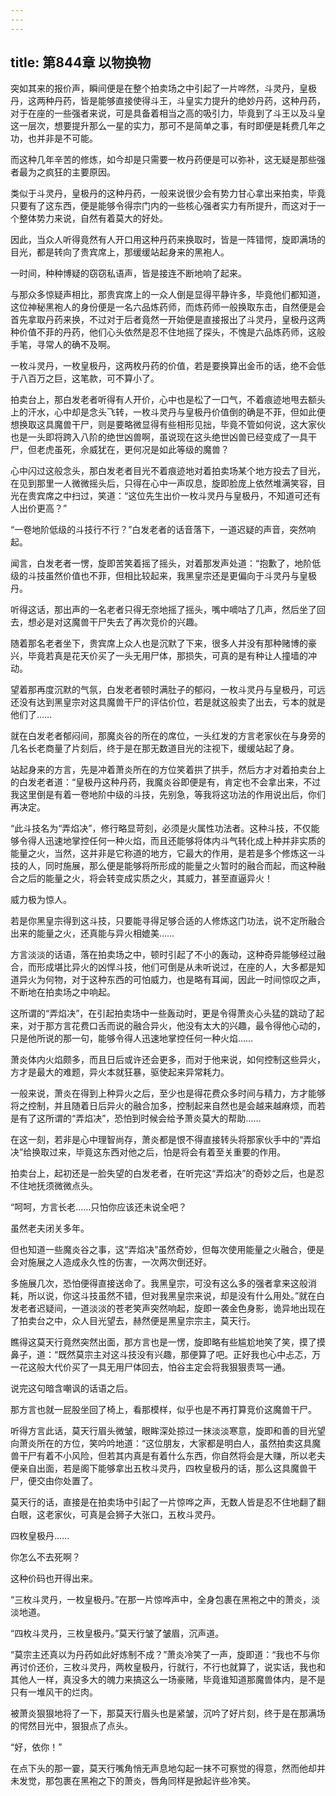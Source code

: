 ```yaml
---
---
---
```

title: 第844章 以物换物
---



突如其来的报价声，瞬间便是在整个拍卖场之中引起了一片哗然，斗灵丹，皇极丹，这两种丹药，皆是能够直接使得斗王，斗皇实力提升的绝妙丹药，这种丹药，对于在座的一些强者来说，可是具备着相当之高的吸引力，毕竟到了斗王以及斗皇这一层次，想要提升那么一星的实力，那可不是简单之事，有时即便是耗费几年之功，也并非是不可能。

而这种几年辛苦的修炼，如今却是只需要一枚丹药便是可以弥补，这无疑是那些强者最为之疯狂的主要原因。

类似于斗灵丹，皇极丹的这种丹药，一般来说很少会有势力甘心拿出来拍卖，毕竟只要有了这东西，便是能够令得宗门内的一些核心强者实力有所提升，而这对于一个整体势力来说，自然有着莫大的好处。

因此，当众人听得竟然有人开口用这种丹药来换取时，皆是一阵错愕，旋即满场的目光，都是转向了贵宾席上，那缓缓站起身来的黑袍人。

一时间，种种博疑的窃窃私语声，皆是接连不断地响了起来。

与那众多惊疑声相比，那贵宾席上的一众人倒是显得平静许多，毕竟他们都知道，这位神秘黑袍人的身份便是一名六品炼药师，而炼药师一般换取东击，自然便是会首先拿取丹药来换，不过对于后者竟然一开始便是直接报出了斗灵丹，皇极丹这两种价值不菲的丹药，他们心头依然是忍不住地摇了探头，不愧是六品炼药师，这般手笔，寻常人的确不及啊。

一枚斗灵丹，一枚皇极丹，这两枚丹药的价值，若是要换算出金币的话，绝不会低于八百万之巨，这笔款，可不算小了。

拍卖台上，那白发老者听得有人开价，心中也是松了一口气，不着痕迹地甩去额头上的汗水，心中却是念头飞转，一枚斗灵丹与皇极丹价值倒的确是不菲，但如此便想换取这具魔兽干尸，则是要略微显得有些相形见拙，毕竟不管如何说，这大家伙也是一头即将跨入八阶的绝世凶兽啊，虽说现在这头绝世凶兽已经变成了一具干尸，但老虎虽死，佘威犹在，更何况是如此等级的魔兽？

心中闪过这般念头，那白发老者目光不着痕迹地对着拍卖场某个地方投去了目光，在见到那里一人微微摇头后，只得在心中一声叹息，旋即脸庞上依然堆满笑容，目光在贵宾席之中扫过，笑道：“这位先生出价一枚斗灵丹与皇极丹，不知道可还有人出价更高？”

“一卷地阶低级的斗技行不行？”白发老者的话音落下，一道迟疑的声音，突然响起。

闻言，白发老者一愣，旋即苦笑着摇了摇头，对着那发声处道：“抱歉了，地阶低级的斗技虽然价值也不菲，但相比较起来，我黑皇宗还是更偏向于斗灵丹与皇极丹。

听得这话，那出声的一名老者只得无奈地摇了摇头，嘴中嘀咕了几声，然后坐了回去，想必是对这魔兽干尸失去了再次竞价的兴趣。

随着那名老者坐下，贵宾席上众人也是沉默了下来，很多人并没有那种赌博的豪兴，毕竟若真是花天价买了一头无用尸体，那损失，可真的是有种让人撞墙的冲动。

望着那再度沉默的气氛，白发老者顿时满肚子的郁闷，一枚斗灵丹与皇极丹，可远还没有达到黑皇宗对这具魔兽干尸的评估价位，若是就这般卖了出去，亏本的就是他们了……

就在白发老者郁闷间，那魔炎谷的所在的席位，一头红发的方言老家伙在与身旁的几名长老商量了片刻后，终于是在那无数道目光的注视下，缓缓站起了身。

站起身来的方言，先是冲着萧炎所在的方位笑着拱了拱手，然后方才对着拍卖台上的白发老者道：“皇极丹这种丹药，我魔炎谷即便是有，肯定也不会拿出来，不过我这里倒是有着一卷地阶中级的斗技，先别急，等我将这功法的作用说出后，你们再决定。

“此斗技名为“弄焰决”，修行略显苛刻，必须是火属性功法者。这种斗技，不仅能够令得人迅速地掌控任何一种火焰，而且还能够将体内斗气转化成上种并非实质的能量之火，当然，这并非是它称道的地方，它最大的作用，是若是多个修炼这一斗技的人，同时施展，那么便是能够将所形成的能量之火暂时的融合而起，而这种融合之后的能量之火，将会转变成实质之火，其威力，甚至直逼异火！

威力极为惊人。

若是你黑皇宗得到这斗技，只要能寻得足够合适的人修炼这门功法，说不定所融合出来的能量之火，还真能与异火相媲美……

方言淡淡的话语，落在拍卖场之中，顿时引起了不小的轰动，这种奇异能够经过融合，而形成堪比异火的凶悍斗技，他们可倒是从未听说过，在座的人，大多都是知道异火为何物，对于这种东西的可怕威力，也是略有耳闻，因此一时间惊叹之声，不断地在拍卖场之中响起。

这所谓的“弄焰决”，在引起拍卖场中一些轰动时，更是令得萧炎心头猛的跳动了起来，对于那方言花费口舌而说的融合异火，他没有太大的兴趣，最令得他心动的，只是他所说的那一句，能够令得人迅速地掌控任何一种火焰……

萧炎体内火焰颇多，而且日后或许还会更多，而对于他来说，如何控制这些异火，方才是最大的难题，异火本就狂暴，驱使起来异常耗力。

一般来说，萧炎在得到上种异火之后，至少也是得花费众多时间与精力，方才能够将之控制，并且随着日后异火的融合加多，控制起来自然也是会越来越麻烦，而若是有了这所谓的“弄焰决”，恐怕到时候会给予萧炎莫大的帮助……

在这一刻，若非是心中理智尚存，萧炎都是恨不得直接转头将那家伙手中的“弄焰决”给换取过来，毕竟这东西对他之后，怕是将会有着至关重要的作用。

拍卖台上，起初还是一脸失望的白发老者，在听完这“弄焰决”的奇妙之后，也是忍不住地抚须微微点头。

“呵呵，方言长老……只怕你应该还未说全吧？

虽然老夫闭关多年。

但也知道一些魔炎谷之事，这“弄焰决”虽然奇妙，但每次使用能量之火融合，便是会对施展之人造成永久性的伤害，一次两次倒还好。

多施展几次，恐怕便得直接送命了。我黑皇宗，可没有这么多的强者拿来这般消耗，所以说，你这斗技虽然不错，但对我黑皇宗来说，却是没有什么用处。”就在白发老者迟疑间，一道淡淡的苍老笑声突然响起，旋即一袭金色身影，诡异地出现在了拍卖台之中，众人目光望去，赫然便是黑皇宗宗主，莫天行。

瞧得这莫天行竟然突然出面，那方言也是一愣，旋即略有些尴尬地笑了笑，摸了摸鼻子，道：“既然莫宗主对这斗技没有兴趣，那便算了吧。正好我也心中忐忑，万一花这般大代价买了一具无用尸体回去，怕谷主定会将我狠狠责骂一通。

说完这句暗含嘲讽的话语之后。

那方言也就一屁股坐回了椅上，看那模样，似乎也是不再打算竞价这魔兽干尸。

听得方言此话，莫天行眉头微皱，眼眸深处掠过一抹淡淡寒意，旋即和善的目光望向萧炎所在的方位，笑吟吟地道：“这位朋友，大家都是明白人，虽然拍卖这具魔兽干尸有着不小风险，但若其内真是有着什么东西，你自然将会是大赚，所以老夫便亲自出面，若是阁下能够拿出五枚斗灵丹，四枚皇极丹的话，那么这具魔兽干尸，便交由你处置了。

莫天行的话，直接是在拍卖场中引起了一片惊哗之声，无数人皆是忍不住地翻了翻白眼，这老家伙，可真是会狮子大张口，五枚斗灵丹。

四枚皇极丹……

你怎么不去死啊？

这种价码也开得出来。

“三枚斗灵丹，一枚皇极丹。”在那一片惊哗声中，全身包裹在黑袍之中的萧炎，淡淡地道。

“四枚斗灵丹，三枚皇极丹。”莫天行皱了皱眉，沉声道。

“莫宗主还真以为丹药如此好炼制不成？”萧炎冷笑了一声，旋即道：“我也不与你再讨价还价，三枚斗灵丹，两枚皇极丹，行就行，不行也就算了，说实话，我也和其他人一样，真没多大的魄力来搞这么一场豪赌，毕竟谁知道那魔兽体内，是不是只有一堆风干的烂肉。

被萧炎狠狠地将了一下，那莫天行眉头也是紧皱，沉吟了好片刻，终于是在那满场的愕然目光中，狠狠点了点头。

“好，依你！”

在点下头的那一霎，莫天行嘴角悄无声息地勾起一抹不可察觉的得意，然而他却并未发觉，那包裹在黑袍之下的萧炎，唇角同样是掀起许些冷笑。